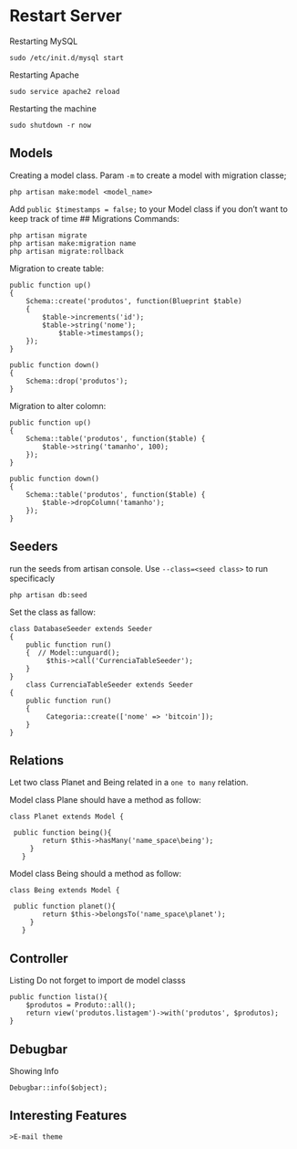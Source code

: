 
# Restart Server
Restarting  MySQL
```
sudo /etc/init.d/mysql start
```
Restarting  Apache 
```
sudo service apache2 reload
```
Restarting the machine 
```
sudo shutdown -r now
```


##  Models

Creating a model class. Param `-m` to create a model with migration classe;


```
php artisan make:model <model_name>
```
Add `public $timestamps = false;` to your Model class if you don't want to keep track of time 
## Migrations 
Commands:
```
php artisan migrate
php artisan make:migration name
php artisan migrate:rollback
```

Migration to create table:

```
public function up()
{
    Schema::create('produtos', function(Blueprint $table)
    {
        $table->increments('id');
        $table->string('nome');
            $table->timestamps();
    });
}

public function down()
{
    Schema::drop('produtos');
}
```
Migration to alter colomn:

```
public function up()
{
    Schema::table('produtos', function($table) {
        $table->string('tamanho', 100);
    });
}

public function down()
{
    Schema::table('produtos', function($table) {
        $table->dropColumn('tamanho');
    });
}
 ```
## Seeders
run the seeds from artisan console. Use `--class=<seed class>` to run specificacly 

```
php artisan db:seed 
```

Set the class as fallow:
```
class DatabaseSeeder extends Seeder
{
    public function run()
    {  // Model::unguard();
         $this->call('CurrenciaTableSeeder');
    }
}
    class CurrenciaTableSeeder extends Seeder
{
    public function run()
    {
         Categoria::create(['nome' => 'bitcoin']); 
    }
}
```

## Relations

Let two class Planet and Being related in a `one to many` relation.

Model class Plane should have a method as follow:

```
class Planet extends Model {

 public function being(){
        return $this->hasMany('name_space\being');
     }
   }
```
Model class Being should a method as follow:

```
class Being extends Model {

 public function planet(){
        return $this->belongsTo('name_space\planet');
     }
   }
```

## Controller

Listing 
Do not forget to import de model classs
```
public function lista(){
    $produtos = Produto::all();
    return view('produtos.listagem')->with('produtos', $produtos);
}
```
## Debugbar
Showing Info
```
Debugbar::info($object);
```

## Interesting Features 
```
>E-mail theme

```
